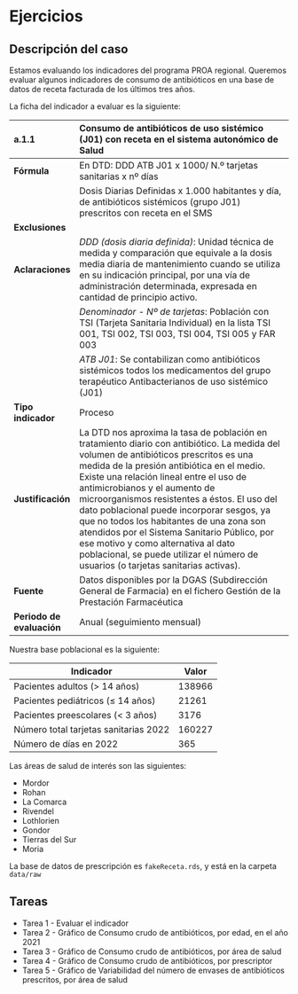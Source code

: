 # Ejercicios {.unnumbered}

## Descripción del caso

Estamos evaluando los indicadores del programa PROA regional. Queremos evaluar algunos indicadores de consumo de antibióticos en una base de datos de receta facturada de los últimos tres años.

La ficha del indicador a evaluar es la siguiente:

|**a.1.1**| **Consumo de antibióticos de uso sistémico (J01) con receta en el sistema autonómico de Salud** |
|:--------------|:--------------------------------------------------------|
| **Fórmula** |En DTD: DDD ATB J01 x 1000/ N.º tarjetas sanitarias x nº días     |
|| Dosis Diarias Definidas x 1.000 habitantes y día, de antibióticos sistémicos (grupo J01) prescritos con receta en el SMS  |
| **Exclusiones**   |  |
| **Aclaraciones**  | *DDD (dosis diaria definida)*: Unidad técnica de medida y comparación que equivale a la dosis media diaria de mantenimiento cuando se utiliza en su indicación principal, por una vía de administración determinada, expresada en cantidad de principio activo.       |
|| *Denominador - Nº de tarjetas*: Población con TSI (Tarjeta Sanitaria Individual) en la lista TSI 001, TSI 002, TSI 003, TSI 004, TSI 005 y FAR 003   |
|| *ATB J01*: Se contabilizan como antibióticos sistémicos todos los medicamentos del grupo terapéutico Antibacterianos de uso sistémico (J01)  |
| **Tipo indicador**| Proceso     |
| **Justificación** | La DTD nos aproxima la tasa de población en tratamiento diario con antibiótico. La medida del volumen de antibióticos prescritos es una medida de la presión antibiótica en el medio. Existe una relación lineal entre el uso de antimicrobianos y el aumento de microorganismos resistentes a éstos. El uso del dato poblacional puede incorporar sesgos, ya que no todos los habitantes de una zona son atendidos por el Sistema Sanitario Público, por ese motivo y como alternativa al dato poblacional, se puede utilizar el número de usuarios (o tarjetas sanitarias activas). |
| **Fuente**| Datos disponibles por la DGAS (Subdirección General de Farmacia) en el fichero Gestión de la Prestación Farmacéutica      |
| **Periodo de evaluación** | Anual (seguimiento mensual) |

Nuestra base poblacional es la siguiente:

|Indicador|Valor|
|-|-|
|Pacientes adultos (> 14 años)|138966|
|Pacientes pediátricos (≤ 14 años)|21261|
|Pacientes preescolares (< 3 años)|3176|
|Número total tarjetas sanitarias 2022|160227|
|Número de días en 2022|365|

Las áreas de salud de interés son las siguientes:

- Mordor
- Rohan
- La Comarca
- Rivendel
- Lothlorien
- Gondor
- Tierras del Sur
- Moria

La base de datos de prescripción es `fakeReceta.rds`, y está en la carpeta `data/raw`

## Tareas

- Tarea 1 - Evaluar el indicador 
- Tarea 2 - Gráfico de Consumo crudo de antibióticos, por edad, en el año 2021
- Tarea 3 - Gráfico de Consumo crudo de antibióticos, por área de salud
- Tarea 4 - Gráfico de Consumo crudo de antibióticos, por prescriptor
- Tarea 5 - Gráfico de Variabilidad del número de envases de antibióticos prescritos, por área de salud

